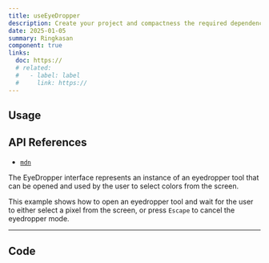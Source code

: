 ```yaml
---
title: useEyeDropper
description: Create your project and compactness the required dependencies.
date: 2025-01-05
summary: Ringkasan
component: true
links:
  doc: https://
  # related:
  #   - label: label
  #     link: https://
---
```


## Usage

<UseEyeDropperDemosUsage />

## API References

- [`mdn`](https://developer.mozilla.org/en-US/docs/Web/API/EyeDropper_API)

The EyeDropper interface represents an instance of an eyedropper tool that can be opened and used by the user to select colors from the screen.

This example shows how to open an eyedropper tool and wait for the user to either select a pixel from the screen, or press `Escape` to cancel the eyedropper mode.

---

## Code

<LoadCodes />
